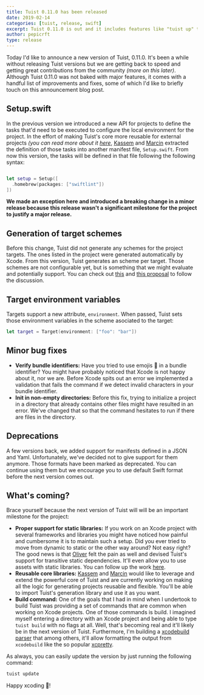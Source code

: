 ```yaml
---
title: Tuist 0.11.0 has been released
date: 2019-02-14
categories: [tuist, release, swift]
excerpt: Tuist 0.11.0 is out and it includes features like "tuist up" that help users configure their environment before working with the projects, or support for generating target schemes. This version also adds support for defining environment variables for targets, as well as some minor improvements and fixes.
author: pepicrft
type: release
---
```


Today I'd like to announce a new version of Tuist, 0.11.0. It's been a while without releasing Tuist versions but we are getting back to speed and getting great contributions from the community _(more on this later)_. Although Tuist 0.11.0 was not baked with major features, it comes with a handful list of improvements and fixes, some of which I'd like to briefly touch on this announcement blog post.

## Setup.swift

In the previous version we introduced a new API for projects to define the tasks that'd need to be executed to configure the local environment for the project. In the effort of making Tuist's core more reusable for external projects _(you can read more about it [here](https://github.com/tuist/tuist/issues/192)_, [Kassem](https://github.com/kwridan) and [Marcin](https://github.com/marciniwanicki) extracted the definition of those tasks into another manifest file, `Setup.swift`. From now this version, the tasks will be defined in that file following the following syntax:

```swift

let setup = Setup([
  .homebrew(packages: ["swiftlint"])
])
```

**We made an exception here and introduced a breaking change in a minor release because this release wasn't a significant milestone for the project to justify a major release.**

## Generation of target schemes

Before this change, Tuist did not generate any schemes for the project targets. The ones listed in the project were generated automatically by Xcode. From this version, Tuist generates an scheme per target. Those schemes are not configurable yet, but is something that we might evaluate and potentially support. You can check out [this](https://github.com/tuist/tuist/issues/199) and [this proposal](https://github.com/tuist/tuist/issues/195) to follow the discussion.

## Target environment variables

Targets support a new attribute, `environment`. When passed, Tuist sets those environment variables in the scheme asociated to the target:

```swift
let target = Target(environment: ["foo": "bar"])
```

## Minor bug fixes

- **Verify bundle identifiers:** Have you tried to use emojis 🥘 in a bundle identifier? You might have probably noticed that Xcode is not happy about it, nor we are. Before Xcode spits out an error we implemented a validation that fails the command if we detect invalid characters in your bundle identifier.
- **Init in non-empty directories:** Before this fix, trying to initialize a project in a directory that already contains other files might have resulted in an error. We've changed that so that the command hesitates to run if there are files in the directory.

## Deprecations

A few versions back, we added support for manifests defined in a JSON and Yaml. Unfortunately, we've decided not to give support for them anymore. Those formats have been marked as deprecated. You can continue using them but we encourage you to use default Swift format before the next version comes out.

## What's coming?

Brace yourself because the next version of Tuist will will be an important milestone for the project:

- **Proper support for static libraries:** If you work on an Xcode project with several frameworks and libraries you might have noticed how painful and cumbersome it is to maintain such a setup. Did you ever tried to move from dynamic to static or the other way around? Not easy right? The good news is that [Oliver](https://github.com/ollieatkinson) felt the pain as well and devised Tuist's support for transitive static dependencies. It'll even allow you to use assets with static libraries. You can follow up the work [here](https://github.com/tuist/tuist/pull/210).
- **Reusable core libraries:** [Kassem](https://github.com/kwridan) and [Marcin](https://github.com/marciniwanicki) would like to leverage and extend the powerful core of Tuist and are currently working on making all the logic for generating projects reusable and flexible. You'll be able to import Tuist's generation library and use it as you want.
- **Build command:** One of the goals that I had in mind when I undertook to build Tuist was providing a set of commands that are common when working on Xcode projects. One of those commands is build. I imagined myself entering a directory with an Xcode project and being able to type `tuist build` with no flags at all. Well, that's becoming real and it'll likely be in the next version of Tuist. Furthermore, I'm building a [xcodebuild parser](https://github.com/tuist/tuist/pull/196) that among others, it'll allow formatting the output from `xcodebuild` like the so popular [xcpretty](https://github.com/xcpretty/xcpretty).

As always, you can easily update the version by just running the following command:

```bash
tuist update
```

Happy xcoding 📝!
